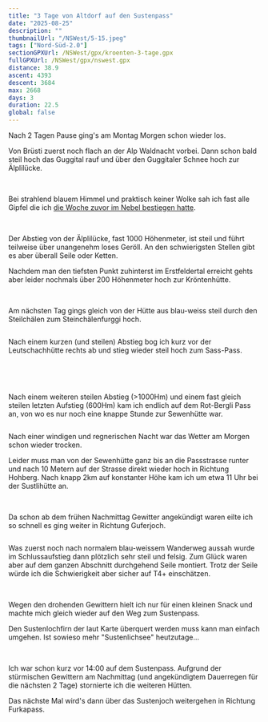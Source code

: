 ```yaml
---
title: "3 Tage von Altdorf auf den Sustenpass"
date: "2025-08-25"
description: ""
thumbnailUrl: "/NSWest/5-15.jpeg"
tags: ["Nord-Süd-2.0"]
sectionGPXUrl: /NSWest/gpx/kroenten-3-tage.gpx
fullGPXUrl: /NSWest/gpx/nswest.gpx
distance: 38.9
ascent: 4393
descent: 3684
max: 2668
days: 3
duration: 22.5
global: false
---
```


Nach 2 Tagen Pause ging's am Montag Morgen schon wieder los.

Von Brüsti zuerst noch flach an der Alp Waldnacht vorbei. Dann schon bald steil hoch das Guggital rauf und über den Guggitaler Schnee hoch zur Älplilücke.

<Img
	imageUrl="/NSWest/5-01.jpeg"
	description="Brunnistock und Stelli (rechts hinten)"
/>
<Img
	imageUrl="/NSWest/5-02.jpeg"
	description="Engelberger Rotstock (klein, hinten Mitte) und Wissigstock (links davor)"
/>

Bei strahlend blauem Himmel und praktisch keiner Wolke sah ich fast alle Gipfel die ich <a href="/blog/2025-08-20-rotstock-3-tage">die Woche zuvor im Nebel bestiegen hatte</a>.

<Img imageUrl="/NSWest/5-03.jpeg" description="Glattfirn von der Älplilücke" />
<Img
	imageUrl="/NSWest/5-04.jpeg"
	description="Blick zurück, Abstieg von der Älplilücke"
/>

Der Abstieg von der Älplilücke, fast 1000 Höhenmeter, ist steil und führt teilweise über unangenehm loses Geröll. An den schwierigsten Stellen gibt es aber überall Seile oder Ketten.

Nachdem man den tiefsten Punkt zuhinterst im Erstfeldertal erreicht gehts aber leider nochmals über 200 Höhenmeter hoch zur Kröntenhütte.

<Img
	imageUrl="/NSWest/5-05.jpeg"
	description="Blick rüber zur Kröntenhütte, Steinchälen sichtbar dahinter"
/>
<Img imageUrl="/NSWest/5-06.jpeg" description="Kröntenhütte" />
<Img
	imageUrl="/NSWest/5-07.jpeg"
	description="Abendstimmung, Windgällen hinten rechts"
/>

Am nächsten Tag gings gleich von der Hütte aus blau-weiss steil durch den Steilchälen zum Steinchälenfurggi hoch.

<Img
	imageUrl="/NSWest/5-08.jpeg"
	description="Aufstieg durch den Steinchälen"
/>

Nach einem kurzen (und steilen) Abstieg bog ich kurz vor der Leutschachhütte rechts ab und stieg wieder steil hoch zum Sass-Pass.

<Img
	imageUrl="/NSWest/5-09.jpeg"
	description="Aufstieg zum Sass-Pass (oben rechts)"
/>
<Img
	imageUrl="/NSWest/5-10.jpeg"
	description="Hinterseeli, oberhalb der Schindlachtalhütte"
/>

<Img
	imageUrl="/NSWest/5-12.jpeg"
	description="Blick zurück zur Leutschachhütte"
/>
<Img
	imageUrl="/NSWest/5-11.jpeg"
	description="Sass-Seeli, da gibts Mittagspause!"
/>

Nach einem weiteren steilen Abstieg (>1000Hm) und einem fast gleich steilen letzten Aufstieg (600Hm) kam ich endlich auf dem Rot-Bergli Pass an, von wo es nur noch eine knappe Stunde zur Sewenhütte war.

<Img
	imageUrl="/NSWest/5-13.jpeg"
	description="Panorama vom Rot-Bergli nach Süd-Osten"
/>

Nach einer windigen und regnerischen Nacht war das Wetter am Morgen schon wieder trocken.

Leider muss man von der Sewenhütte ganz bis an die Passstrasse runter und nach 10 Metern auf der Strasse direkt wieder hoch in Richtung Hohberg. Nach knapp 2km auf konstanter Höhe kam ich um etwa 11 Uhr bei der Sustlihütte an.

<Img
	imageUrl="/NSWest/5-14.jpeg"
	description="Sustenpass, im Aufstieg vom Fleschboden"
/>
<Img imageUrl="/NSWest/5-15.jpeg" description="Guferjoch (hinten, Mitte)" />

Da schon ab dem frühen Nachmittag Gewitter angekündigt waren eilte ich so schnell es ging weiter in Richtung Guferjoch.

<Img
	imageUrl="/NSWest/5-16.jpeg"
	description="Guferjoch (rechts oben) und Sustenjoch (links hinten)"
/>

Was zuerst noch nach normalem blau-weissem Wanderweg aussah wurde im Schlussaufstieg dann plötzlich sehr steil und felsig. Zum Glück waren aber auf dem ganzen Abschnitt durchgehend Seile montiert. Trotz der Seile würde ich die Schwierigkeit aber sicher auf T4+ einschätzen.

<Img imageUrl="/NSWest/5-17.jpeg" description="Aufstieg zum Guferjoch" />
<Img imageUrl="/NSWest/5-18.jpeg" description="Panorama vom Guferjoch" />

Wegen den drohenden Gewittern hielt ich nur für einen kleinen Snack und machte mich gleich wieder auf den Weg zum Sustenpass.

Den Sustenlochfirn der laut Karte überquert werden muss kann man einfach umgehen. Ist sowieso mehr "Sustenlichsee" heutzutage...

<Img
	imageUrl="/NSWest/5-19.jpeg"
	description="Der Sustenlochfirn. Eher der Sustenlochsee?"
/>
<Img
	imageUrl="/NSWest/5-20.jpeg"
	description="Blick auf den Sustenpass runter (Mitte) mit dem Sustenjoch links dahinter"
/>

Ich war schon kurz vor 14:00 auf dem Sustenpass. Aufgrund der stürmischen Gewittern am Nachmittag (und angekündigtem Dauerregen für die nächsten 2 Tage) stornierte ich die weiteren Hütten.

Das nächste Mal wird's dann über das Sustenjoch weitergehen in Richtung Furkapass.

